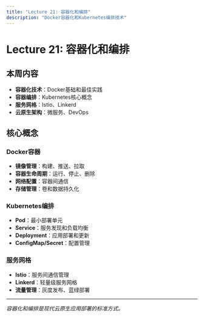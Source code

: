 ```yaml
---
title: "Lecture 21: 容器化和编排"
description: "Docker容器化和Kubernetes编排技术"
---
```


# Lecture 21: 容器化和编排

## 本周内容

- **容器化技术**：Docker基础和最佳实践
- **容器编排**：Kubernetes核心概念
- **服务网格**：Istio、Linkerd
- **云原生架构**：微服务、DevOps

## 核心概念

### Docker容器

- **镜像管理**：构建、推送、拉取
- **容器生命周期**：运行、停止、删除
- **网络配置**：容器间通信
- **存储管理**：卷和数据持久化

### Kubernetes编排

- **Pod**：最小部署单元
- **Service**：服务发现和负载均衡
- **Deployment**：应用部署和更新
- **ConfigMap/Secret**：配置管理

### 服务网格

- **Istio**：服务间通信管理
- **Linkerd**：轻量级服务网格
- **流量管理**：灰度发布、蓝绿部署

---

*容器化和编排是现代云原生应用部署的标准方式。*
